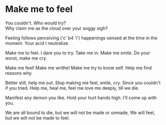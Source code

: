 # Make me to feel

You couldn't.
Who would try?  
Why claim me
as the cloud over your soggy sigh?

Feeling follows perceiving
('c' b4 'i')
happenings sensed
at the time in the moment.
Your acid I neutralize.

Make me to feel.
I dare you to try.
Take me in.
Make me smile.
Do your worst, make me cry.

Make me feel!
Make me writhe!
Make me try to know self.
Help me find reasons why.

Better still, help me out.
Stop making me feel, smile, cry.
Since you couldn't if you tried.
Help me, heal me, feel me
love me deeply, till we die.

Manifest any demon you like.
Hold your hurt hands high.
I'll come up with you.

We are all bound to die,
but we will not be made or unmade,
We will feel,
but we will not be made to feel.